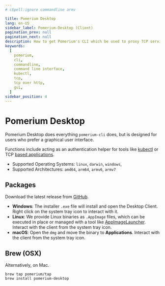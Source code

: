 ```yaml
---
# cSpell:ignore commandline armv

title: Pomerium Desktop
lang: en-US
sidebar_label: Pomerium-Desktop (Client)
pagination_prev: null
pagination_next: null
description: How to get Pomerium's CLI which be used to proxy TCP services and kubernetes commands
keywords:
  [
    pomerium,
    cli,
    commandline,
    command line interface,
    kubectl,
    tcp,
    tcp over http,
    gui,
  ]
sidebar_position: 4
---
```


# Pomerium Desktop

Pomerium Desktop does everything `pomerium-cli` does, but is designed for users who prefer a graphical user interface.

Functions include acting as an authentication helper for tools like [kubectl](/docs/k8s/configure.md) or TCP [based applications](/docs/capabilities/tcp/).

- Supported Operating Systems: `linux`, `darwin`, `windows`,
- Supported Architectures: `amd64`, `arm64`, `armv6`, `armv7`

## Packages

Download the latest release from [GitHub](https://github.com/pomerium/desktop-client/releases).

- **Windows**: The installer `.exe` file will install and open the Desktop Client. Right click on the system tray icon to interact with it.
- **Linux**: We provide Linux binaries as `.AppImage` files, which can be executed in place or managed with a tool like [AppImageLauncher](https://github.com/TheAssassin/AppImageLauncher). Interact with the client from the system tray icon.
- **macOS**: Open the `dmg` and move the binary to **Applications**. Interact with the client from the system tray icon.

## Brew (OSX)

Alternatively, on Mac.

```shell
brew tap pomerium/tap
brew install pomerium-desktop
```
